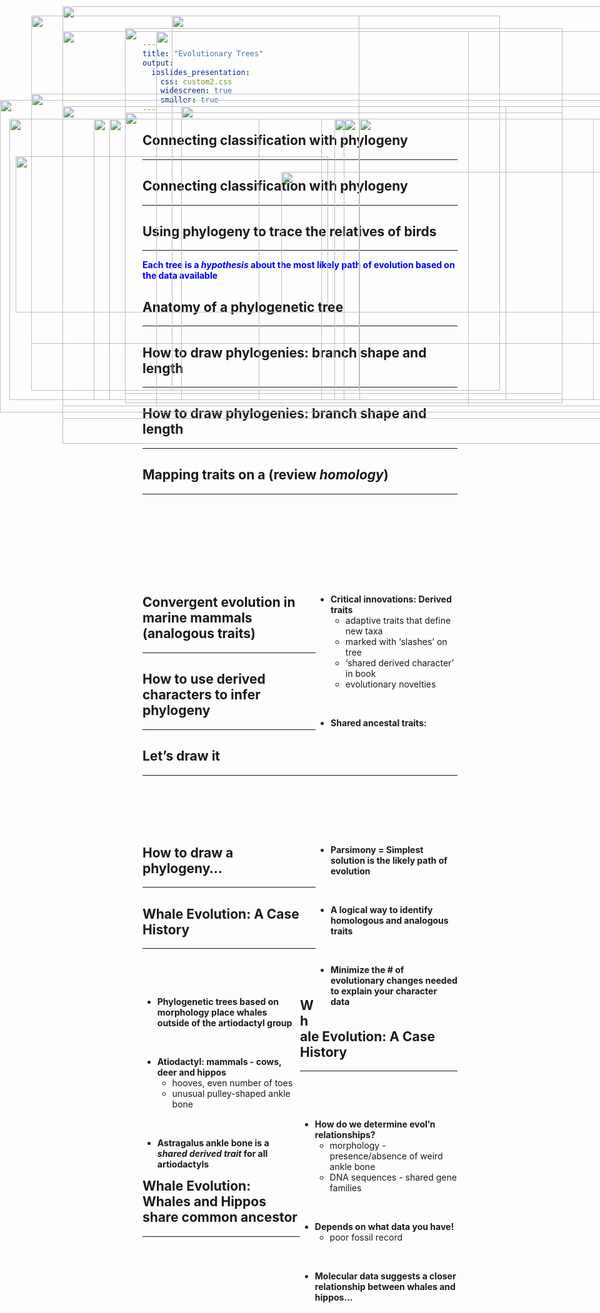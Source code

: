 ```yaml
---
title: "Evolutionary Trees"
output: 
  ioslides_presentation:
    css: custom2.css
    widescreen: true
    smaller: true
---
```


## Connecting classification with phylogeny
<hr>

<IMG STYLE="position:absolute; TOP:190px; LEFT:15px; WIDTH:500px; HEIGHT:450px" SRC="images/class.jpg">


## Connecting classification with phylogeny
<hr>

<IMG STYLE="position:absolute; TOP:190px; LEFT:15px; WIDTH:500px; HEIGHT:450px" SRC="images/class.jpg">

<IMG STYLE="position:absolute; TOP:190px; LEFT:535px; WIDTH:500px; HEIGHT:450px" SRC="images/phylo.jpg">

## Using phylogeny to trace the relatives of birds
<hr>
<span style="color:blue">**Each tree is a *hypothesis* about the most likely path of evolution based on the data available**</span>


<IMG STYLE="position:absolute; TOP:190px; LEFT:175px; WIDTH:800px; HEIGHT:450px" SRC="images/birdsrelate.jpg">

##

<IMG STYLE="position:absolute; TOP:25px; LEFT:275px; WIDTH:525px; HEIGHT:600px" SRC="images/bird_evo.jpg">

## Anatomy of a phylogenetic tree
<hr>

<IMG STYLE="position:absolute; TOP:170px; LEFT:100px; WIDTH:900px; HEIGHT:500px" SRC="images/tree.jpg">

## 

<IMG STYLE="position:absolute; TOP:50px; LEFT:100px; WIDTH:900px; HEIGHT:600px" SRC="images/polytomy.gif">

## How to draw phylogenies: branch shape and length
<hr>

<IMG STYLE="position:absolute; TOP:180px; LEFT:200px; WIDTH:700px; HEIGHT:450px" SRC="images/shape.jpg">

## How to draw phylogenies: branch shape and length
<hr>

<IMG STYLE="position:absolute; TOP:160px; LEFT:0px; WIDTH:1100px; HEIGHT:500px" SRC="images/shape2.png">

## Mapping traits on a  (review *homology*)
<hr>

<IMG STYLE="position:absolute; TOP:190px; LEFT:150px; WIDTH:800px; HEIGHT:450px" SRC="images/clade.jpg">

##
<br/>
<br/>
<br/>
<br/>
<br/>
<br/>


<div style="float: right ; width: 45%;">

* **Critical innovations: Derived traits**
    + adaptive traits that define new taxa
    + marked with 'slashes' on tree
    + 'shared derived character' in book
    + evolutionary novelties

<br/>

* **Shared ancestal traits: **

</div>


<IMG STYLE="position:absolute; TOP:25px; LEFT:50px; WIDTH:525px; HEIGHT:600px" SRC="images/bird_evo.jpg">

## 

<IMG STYLE="position:absolute; TOP:45px; LEFT:200px; WIDTH:700px; HEIGHT:600px" SRC="images/parapoly.jpg">

## Convergent evolution in marine mammals (analogous traits)
<hr>

<IMG STYLE="position:absolute; TOP:170px; LEFT:290px; WIDTH:520px; HEIGHT:470px" SRC="images/convergent.jpg">

## 

<IMG STYLE="position:absolute; TOP:150px; LEFT:50px; WIDTH:1000px; HEIGHT:400px" SRC="images/crabs.png">

## How to use derived characters to infer phylogeny
<hr>

<IMG STYLE="position:absolute; TOP:190px; LEFT:15px; WIDTH:500px; HEIGHT:450px" SRC="images/chractertable.jpg">

## Let's draw it
<hr>
<br/>
<br/>
<br/>
<br/>

<IMG STYLE="position:absolute; TOP:190px; LEFT:15px; WIDTH:500px; HEIGHT:450px" SRC="images/chractertable.jpg">

<div style="float: right; width: 45%;">

* **Parsimony = Simplest solution is the likely path of evolution**

<br/>

* **A logical way to identify homologous and analogous traits**

<br/>

* **Minimize the # of evolutionary changes needed to explain your character data** 

</div>

## How to draw a phylogeny...
<hr>

<IMG STYLE="position:absolute; TOP:190px; LEFT:15px; WIDTH:500px; HEIGHT:450px" SRC="images/chractertable.jpg">

<IMG STYLE="position:absolute; TOP:190px; LEFT:550px; WIDTH:500px; HEIGHT:450px" SRC="images/draw.jpg">

## Whale Evolution: A Case History
<hr>
<br/>
<br/>

<div style="float: left; width: 50%;">

* **Phylogenetic trees based on morphology place whales outside of the artiodactyl group**

<br/>

* **Atiodactyl: mammals - cows, deer and hippos** 
    + hooves, even number of toes
    + unusual pulley-shaped ankle bone

<br/>

* **Astragalus ankle bone is a *shared derived trait* for all artiodactyls**

</div>

<IMG STYLE="position:absolute; TOP:190px; LEFT:575px; WIDTH:400px; HEIGHT:450px" SRC="images/whale1.jpg">


## Whale Evolution: A Case History
<hr>
<br/>
<br/>

<div style="float: right ; width: 50%;">

* **How do we determine evol'n relationships?**
    + morphology - presence/absence of weird ankle bone
    + DNA sequences - shared gene families

<br/>

* **Depends on what data you have!**
    + poor fossil record 

<br/>

* **Molecular data suggests a closer relationship between whales and hippos...**

</div>

<IMG STYLE="position:absolute; TOP:250px; LEFT:25px; WIDTH:500px; HEIGHT:250px" SRC="images/ankle.jpg">

## Whale Evolution: Whales and Hippos share common ancestor
<hr>

<IMG STYLE="position:absolute; TOP:190px; LEFT:15px; WIDTH:400px; HEIGHT:450px" SRC="images/whale2.jpg">

<IMG STYLE="position:absolute; TOP:275px; LEFT:450px; WIDTH:625px; HEIGHT:225px" SRC="images/whale3.jpg">

## 

<IMG STYLE="position:absolute; TOP:50px; LEFT:250px; WIDTH:500px; HEIGHT:600px" SRC="images/treeoflife.jpg">

## 

<IMG STYLE="position:absolute; TOP:10px; LEFT:100px; WIDTH:900px; HEIGHT:700px" SRC="images/treeoflife3.jpg">
